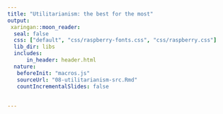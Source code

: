 ```yaml
---
title: "Utilitarianism: the best for the most"
output:
 xaringan::moon_reader:
  seal: false
  css: ["default", "css/raspberry-fonts.css", "css/raspberry.css"]
  lib_dir: libs
  includes:
      in_header: header.html
  nature:
   beforeInit: "macros.js"
   sourceUrl: "08-utilitarianism-src.Rmd"
   countIncrementalSlides: false
   
   
---
```


